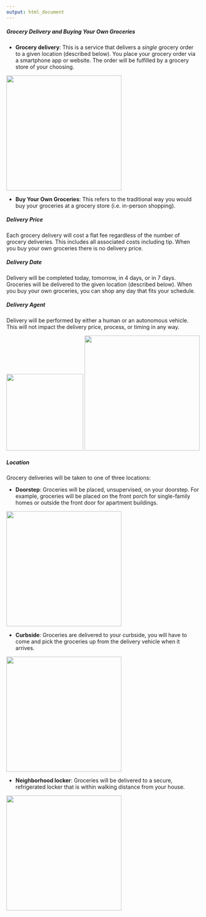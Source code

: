```yaml
---
output: html_document
---
```


##### Grocery Delivery and Buying Your Own Groceries
- **Grocery delivery**: This is a service that delivers a *single* grocery order to a given location (described below). You place your grocery order via a smartphone app or website. The order will be fulfilled by a grocery store of your choosing.


<img src=PostImages/Delivery.jpg width=300>


- **Buy Your Own Groceries**: This refers to the traditional way you would buy your groceries at a grocery store  (i.e. in-person shopping).

##### Delivery Price
Each grocery delivery will cost a flat fee regardless of the number of grocery deliveries. This includes all associated costs including tip. When you buy your own groceries there is no delivery price.

##### Delivery Date
Delivery will be completed today, tomorrow, in 4 days, or in 7 days. Groceries will be delivered to the given location (described below). When you buy your own groceries, you can shop any day that fits your schedule.

##### Delivery Agent
Delivery will be performed by either a human or an autonomous vehicle. This will not impact the delivery price, process, or timing in any way.

<img src=PostImages/Person.jpg width=200>
<img src=PostImages/Robot.jpg width=300>

##### Location
Grocery deliveries will be taken to one of three locations:

- **Doorstep**: Groceries will be placed, unsupervised, on your doorstep. For example, groceries will be placed on the front porch for single-family homes or outside the front door for apartment buildings.

<img src=PostImages/Doorstep.jpg width=300>

- **Curbside**: Groceries are delivered to your curbside, you will have to come and pick the groceries up from the delivery vehicle when it arrives.

<img src=PostImages/Curbside.png width=300>

- **Neighborhood locker**: Groceries will be delivered to a secure, refrigerated locker that is within walking distance from your house.

<img src=PostImages/Locker.jpg width=300>